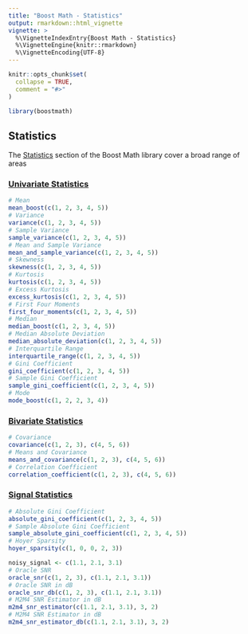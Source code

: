 ```yaml
---
title: "Boost Math - Statistics"
output: rmarkdown::html_vignette
vignette: >
  %\VignetteIndexEntry{Boost Math - Statistics}
  %\VignetteEngine{knitr::rmarkdown}
  %\VignetteEncoding{UTF-8}
---
```


```r
knitr::opts_chunk$set(
  collapse = TRUE,
  comment = "#>"
)
```

```r
library(boostmath)
```

## Statistics

The [Statistics](https://www.boost.org/doc/libs/latest/libs/math/doc/html/statistics.html) section of the Boost Math library cover a broad range of areas

### [Univariate Statistics](https://www.boost.org/doc/libs/latest/libs/math/doc/html/math_toolkit/univariate_statistics.html)

```r
# Mean
mean_boost(c(1, 2, 3, 4, 5))
# Variance
variance(c(1, 2, 3, 4, 5))
# Sample Variance
sample_variance(c(1, 2, 3, 4, 5))
# Mean and Sample Variance
mean_and_sample_variance(c(1, 2, 3, 4, 5))
# Skewness
skewness(c(1, 2, 3, 4, 5))
# Kurtosis
kurtosis(c(1, 2, 3, 4, 5))
# Excess Kurtosis
excess_kurtosis(c(1, 2, 3, 4, 5))
# First Four Moments
first_four_moments(c(1, 2, 3, 4, 5))
# Median
median_boost(c(1, 2, 3, 4, 5))
# Median Absolute Deviation
median_absolute_deviation(c(1, 2, 3, 4, 5))
# Interquartile Range
interquartile_range(c(1, 2, 3, 4, 5))
# Gini Coefficient
gini_coefficient(c(1, 2, 3, 4, 5))
# Sample Gini Coefficient
sample_gini_coefficient(c(1, 2, 3, 4, 5))
# Mode
mode_boost(c(1, 2, 2, 3, 4))
```

### [Bivariate Statistics](https://www.boost.org/doc/libs/latest/libs/math/doc/html/math_toolkit/bivariate_statistics.html)

```r
# Covariance
covariance(c(1, 2, 3), c(4, 5, 6))
# Means and Covariance
means_and_covariance(c(1, 2, 3), c(4, 5, 6))
# Correlation Coefficient
correlation_coefficient(c(1, 2, 3), c(4, 5, 6))
```

### [Signal Statistics](https://www.boost.org/doc/libs/latest/libs/math/doc/html/math_toolkit/signal_statistics.html)

```r
# Absolute Gini Coefficient
absolute_gini_coefficient(c(1, 2, 3, 4, 5))
# Sample Absolute Gini Coefficient
sample_absolute_gini_coefficient(c(1, 2, 3, 4, 5))
# Hoyer Sparsity
hoyer_sparsity(c(1, 0, 0, 2, 3))

noisy_signal <- c(1.1, 2.1, 3.1)
# Oracle SNR
oracle_snr(c(1, 2, 3), c(1.1, 2.1, 3.1))
# Oracle SNR in dB
oracle_snr_db(c(1, 2, 3), c(1.1, 2.1, 3.1))
# M2M4 SNR Estimator in dB
m2m4_snr_estimator(c(1.1, 2.1, 3.1), 3, 2)
# M2M4 SNR Estimator in dB
m2m4_snr_estimator_db(c(1.1, 2.1, 3.1), 3, 2)
```
